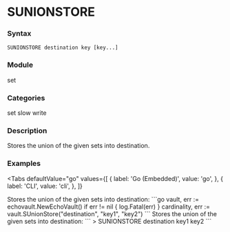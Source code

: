 
# SUNIONSTORE

### Syntax
```
SUNIONSTORE destination key [key...]
```

### Module
<span className="acl-category">set</span>

### Categories 
<span className="acl-category">set</span>
<span className="acl-category">slow</span>
<span className="acl-category">write</span>

### Description 
Stores the union of the given sets into destination.

### Examples

<Tabs
  defaultValue="go"
  values={[
    { label: 'Go (Embedded)', value: 'go', },
    { label: 'CLI', value: 'cli', },
  ]}
>
  <TabItem value="go">
    Stores the union of the given sets into destination:
    ```go
    vault, err := echovault.NewEchoVault()
    if err != nil {
      log.Fatal(err)
    }
    cardinality, err := vault.SUnionStore("destination", "key1", "key2")
    ```
  </TabItem>

  <TabItem value="cli">
    Stores the union of the given sets into destination:
    ```
    > SUNIONSTORE destination key1 key2
    ```
  </TabItem>
</Tabs>
